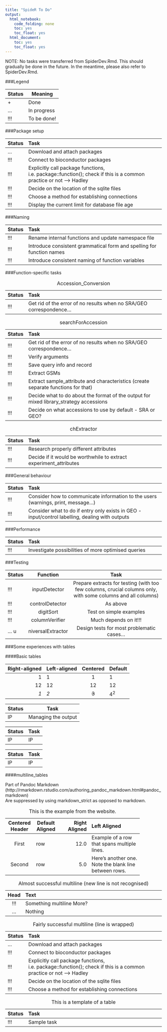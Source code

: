 ```yaml
---
title: "SpideR To Do"
output:
  html_notebook:
    code_folding: none
    toc: yes
    toc_float: yes
  html_document:
    toc: yes
    toc_float: yes
---
```


NOTE: No tasks were transferred from SpiderDev.Rmd. This should gradually be done in the future.
In the meantime, please also refer to SpiderDev.Rmd.  

###Legend

|Status|Meaning|
|-|-|
|+|Done|
|...|In progress|
|!!!|To be done!|



###Package setup


----------------------------------------------------------------------------------------------------------------------
Status Task
------ ---------------------------------------------------------------------------------------------------------------
 ...   Download and attach packages

 !!!   Connect to bioconductor packages

 !!!   Explicitly call package functions, i.e. package::function(); check if this is a common practice or not --> Hadley

 !!!   Decide on the location of the sqlite files

 !!!   Choose a method for establishing connections

 !!!   Display the current limit for database file age
----------------------------------------------------------------------------------------------------------------------




###Naming

----------------------------------------------------------------------------------------------------------------------
Status Task
------ ---------------------------------------------------------------------------------------------------------------
 !!!   Rename internal functions and update namespace file

 !!!   Introduce consistent grammatical form and spelling for function names

 !!!   Introduce consistent naming of function variables
----------------------------------------------------------------------------------------------------------------------


###Function-specific tasks



----------------------------------------------------------------------------------------------------------------------
Status Task
------ ---------------------------------------------------------------------------------------------------------------
 !!!   Get rid of the error of no results when no SRA/GEO correspondence...
----------------------------------------------------------------------------------------------------------------------

: Accession_Conversion


----------------------------------------------------------------------------------------------------------------------
Status Task
------ ---------------------------------------------------------------------------------------------------------------
 !!!   Get rid of the error of no results when no SRA/GEO correspondence...

 !!!   Verify arguments

 !!!   Save query info and record

 !!!   Extract GSMs

 !!!   Extract sample_attribute and characteristics (create separate functions for that)

 !!!   Decide what to do about the format of the output for mixed library_strategy accessions

 !!!   Decide on what accessions to use by default - SRA or GEO?

----------------------------------------------------------------------------------------------------------------------

: searchForAccession


----------------------------------------------------------------------------------------------------------------------
Status Task
------ ---------------------------------------------------------------------------------------------------------------
 !!!   Research properly different attributes

 !!!   Decide if it would be worthwhile to extract experiment_attributes
----------------------------------------------------------------------------------------------------------------------

: chExtractor




###General behaviour

----------------------------------------------------------------------------------------------------------------------
Status Task
------ ---------------------------------------------------------------------------------------------------------------
 !!!   Consider how to communicate information to the users (warnings, print, message...)

 !!!   Consider what to do if entry only exists in GEO - input/control labelling, dealing with outputs 
----------------------------------------------------------------------------------------------------------------------



###Performance

----------------------------------------------------------------------------------------------------------------------
Status Task
------ ---------------------------------------------------------------------------------------------------------------
 !!!   Investigate possibilities of more optimised queries
----------------------------------------------------------------------------------------------------------------------



###Testing

-----------------------------------------------------------------------------------------------------------------------
Status    Function        Task
------ ----------------- ----------------------------------------------------------------------------------------------
 !!!    inputDetector     Prepare extracts for testing (with too few columns, crucial columns only, with some columns and all columns)

 !!!    controlDetector   As above

 !!!      digitSort       Test on simple examples

 !!!    columnVerifier    Much depends on it!!!

 ...  universalExtractor  Design tests for most problematic cases...
-----------------------------------------------------------------------------------------------------------------------


  

###Some experiences with tables

####Basic tables

| Right-aligned | Left-aligned | Centered | Default |
|-:|:-|:-:|-|
|1|1|1|1|
|12|12|12|12| 
|*1*|_2_|~~3~~|4^2^|


|Status|Task|
|-|-----------|
|IP|Managing the output|

|Status|Task|
|-|-----------|
|IP|IP|

|Status|Task|
|-|-|
|IP|IP|



####multiline_tables

Part of Pandoc Markdown 
(http://rmarkdown.rstudio.com/authoring_pandoc_markdown.html#pandoc_markdown)  
Are suppressed by using markdown_strict as opposed to markdown.

-------------------------------------------------------------
 Centered   Default           Right Left
  Header    Aligned         Aligned Aligned
----------- ------- --------------- -------------------------
   First    row                12.0 Example of a row that
                                    spans multiple lines.

  Second    row                 5.0 Here's another one. Note
                                    the blank line between
                                    rows.
-------------------------------------------------------------

Table: This is the example from the website.




---------------------------------------------------------------------------------------------
 Head  Text
------ --------------------------------------------------------------------------------------
 !!!   Something multiline
       More?

 ...   Nothing
---------------------------------------------------------------------------------------------

: Almost successful multiline (new line is not recognised)




--------------------------------------------------------------------------------------------------------------------
Status Task
------ -------------------------------------------------------------------------------------------------------------
 ...   Download and attach packages

 !!!   Connect to bioconductor packages

 !!!   Explicitly call package functions, i.e. package::function(); check if this is a common practice or not --> Hadley

 !!!   Decide on the location of the sqlite files

 !!!   Choose a method for establishing connections
----------------------------------------------------------------------------------------------------------------------

: Fairly successful multiline (line is wrapped)




----------------------------------------------------------------------------------------------------------------------
Status Task
------ ---------------------------------------------------------------------------------------------------------------
 !!!   Sample task
----------------------------------------------------------------------------------------------------------------------

: This is a template of a table




